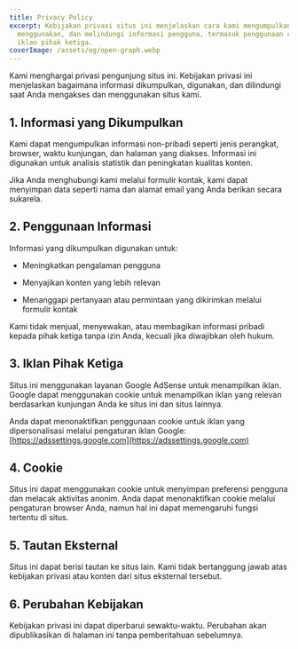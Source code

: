 ```yaml
---
title: Privacy Policy
excerpt: Kebijakan privasi situs ini menjelaskan cara kami mengumpulkan,
  menggunakan, dan melindungi informasi pengguna, termasuk penggunaan cookie dan
  iklan pihak ketiga.
coverImage: /assets/og/open-graph.webp
---
```

Kami menghargai privasi pengunjung situs ini. Kebijakan privasi ini menjelaskan bagaimana informasi dikumpulkan, digunakan, dan dilindungi saat Anda mengakses dan menggunakan situs kami.

## 1\. Informasi yang Dikumpulkan

Kami dapat mengumpulkan informasi non-pribadi seperti jenis perangkat, browser, waktu kunjungan, dan halaman yang diakses. Informasi ini digunakan untuk analisis statistik dan peningkatan kualitas konten.

Jika Anda menghubungi kami melalui formulir kontak, kami dapat menyimpan data seperti nama dan alamat email yang Anda berikan secara sukarela.

## 2\. Penggunaan Informasi

Informasi yang dikumpulkan digunakan untuk:

*   Meningkatkan pengalaman pengguna
    
*   Menyajikan konten yang lebih relevan
    
*   Menanggapi pertanyaan atau permintaan yang dikirimkan melalui formulir kontak
    

Kami tidak menjual, menyewakan, atau membagikan informasi pribadi kepada pihak ketiga tanpa izin Anda, kecuali jika diwajibkan oleh hukum.

## 3\. Iklan Pihak Ketiga

Situs ini menggunakan layanan Google AdSense untuk menampilkan iklan. Google dapat menggunakan cookie untuk menampilkan iklan yang relevan berdasarkan kunjungan Anda ke situs ini dan situs lainnya.

Anda dapat menonaktifkan penggunaan cookie untuk iklan yang dipersonalisasi melalui pengaturan iklan Google: [https://adssettings.google.com](https://adssettings.google.com)

## 4\. Cookie

Situs ini dapat menggunakan cookie untuk menyimpan preferensi pengguna dan melacak aktivitas anonim. Anda dapat menonaktifkan cookie melalui pengaturan browser Anda, namun hal ini dapat memengaruhi fungsi tertentu di situs.

## 5\. Tautan Eksternal

Situs ini dapat berisi tautan ke situs lain. Kami tidak bertanggung jawab atas kebijakan privasi atau konten dari situs eksternal tersebut.

## 6\. Perubahan Kebijakan

Kebijakan privasi ini dapat diperbarui sewaktu-waktu. Perubahan akan dipublikasikan di halaman ini tanpa pemberitahuan sebelumnya.